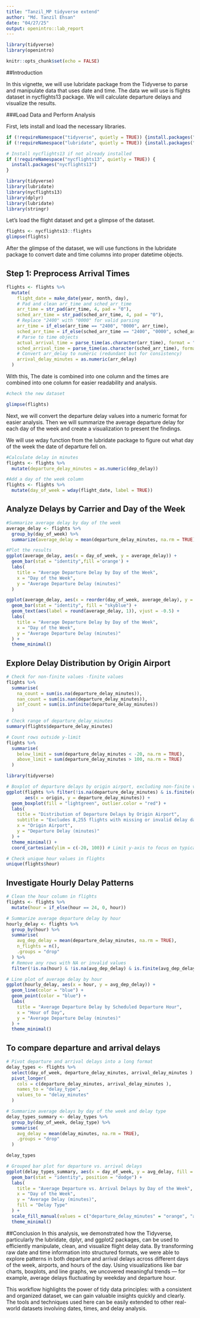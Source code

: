 ---
title: "Tanzil_MP tidyverse extend"
author: "Md. Tanzil Ehsan"
date: "04/27/25"
output: openintro::lab_report
---

```{r load-packages, message=FALSE}
library(tidyverse)
library(openintro)
```



```{r setup, include=FALSE}
knitr::opts_chunk$set(echo = FALSE)
```



##Introduction

In this vignette, we will use lubridate package from the Tidyverse to parse and manipulate data that uses date and time. The data we will use is flights dataset in nycflights13 package. We will calculate departure delays and visualize the results. 

###Load Data and Perform Analysis

First, lets install and load the necessary libraries. 

```{r}
if (!requireNamespace("tidyverse", quietly = TRUE)) {install.packages("tidyverse")}
if (!requireNamespace("lubridate", quietly = TRUE)) {install.packages("lubridate")}

# Install nycflights13 if not already installed
if (!requireNamespace("nycflights13", quietly = TRUE)) {
  install.packages("nycflights13")
}
```

```{r}
library(tidyverse)
library(lubridate)
library(nycflights13)
library(dplyr)
library(lubridate)
library(stringr)
```

Let's load the flight dataset and get a glimpse of the dataset. 

```{r}
flights <- nycflights13::flights
glimpse(flights)
```

After the glimpse of the dataset, we will use functions in the lubridate package to convert date and time columns into proper datetime objects.


## Step 1: Preprocess Arrival Times

```{r}
flights <- flights %>%
  mutate(
    flight_date = make_date(year, month, day),
    # Pad and clean arr_time and sched_arr_time
    arr_time = str_pad(arr_time, 4, pad = "0"),
    sched_arr_time = str_pad(sched_arr_time, 4, pad = "0"),
    # Replace "2400" with "0000" for valid parsing
    arr_time = if_else(arr_time == "2400", "0000", arr_time),
    sched_arr_time = if_else(sched_arr_time == "2400", "0000", sched_arr_time),
    # Parse to time objects
    actual_arrival_time = parse_time(as.character(arr_time), format = "%H%M"),
    sched_arrival_time = parse_time(as.character(sched_arr_time), format = "%H%M"),
    # Convert arr_delay to numeric (redundant but for consistency)
    arrival_delay_minutes = as.numeric(arr_delay)
  )
```



With this,  The date is combined into one column and the times are combined into one column for easier readability and analysis. 
```{r}
#check the new dataset

glimpse(flights)

```



Next, we will convert the departure delay values into a numeric format for easier analysis. Then we will summarize the average departure delay for each day of the week and create a visualization to present the findings. 

We will use wday function from the lubridate package to figure out what day of the week the date of departure fell on. 

```{r}
#Calculate delay in minutes
flights <- flights %>%
  mutate(departure_delay_minutes = as.numeric(dep_delay))

#Add a day of the week column
flights <- flights %>%
  mutate(day_of_week = wday(flight_date, label = TRUE))
```


## Analyze Delays by Carrier and Day of the Week

```{r}
#Summarize average delay by day of the week 
average_delay <- flights %>%
  group_by(day_of_week) %>%
  summarize(average_delay = mean(departure_delay_minutes, na.rm = TRUE))

#Plot the results
ggplot(average_delay, aes(x = day_of_week, y = average_delay)) +
  geom_bar(stat = "identity",fill ='orange') +
  labs(
    title = "Average Departure Delay by Day of the Week",
    x = "Day of the Week",
    y = "Average Departure Delay (minutes)"
  )

```

```{r}
ggplot(average_delay, aes(x = reorder(day_of_week, average_delay), y = average_delay)) +
  geom_bar(stat = "identity", fill = "skyblue") +
  geom_text(aes(label = round(average_delay, 1)), vjust = -0.5) +
  labs(
    title = "Average Departure Delay by Day of the Week",
    x = "Day of the Week",
    y = "Average Departure Delay (minutes)"
  ) +
  theme_minimal()
```
## Explore Delay Distribution by Origin Airport

```{r}
# Check for non-finite values -finite values
flights %>%
  summarise(
    na_count = sum(is.na(departure_delay_minutes)),
    nan_count = sum(is.nan(departure_delay_minutes)),
    inf_count = sum(is.infinite(departure_delay_minutes))
  )

# Check range of departure_delay_minutes
summary(flights$departure_delay_minutes)

# Count rows outside y-limit
flights %>%
  summarise(
    below_limit = sum(departure_delay_minutes < -20, na.rm = TRUE),
    above_limit = sum(departure_delay_minutes > 100, na.rm = TRUE)
  )
```
```{r}
library(tidyverse)

# Boxplot of departure delays by origin airport, excluding non-finite values
ggplot(flights %>% filter(!is.na(departure_delay_minutes) & is.finite(departure_delay_minutes)), 
       aes(x = origin, y = departure_delay_minutes)) +
  geom_boxplot(fill = "lightgreen", outlier.color = "red") +
  labs(
    title = "Distribution of Departure Delays by Origin Airport",
    subtitle = "Excludes 8,255 flights with missing or invalid delay data",
    x = "Origin Airport",
    y = "Departure Delay (minutes)"
  ) +
  theme_minimal() +
  coord_cartesian(ylim = c(-20, 100)) # Limit y-axis to focus on typical delays
```


```{r}
# Check unique hour values in flights
unique(flights$hour)
```
## Investigate Hourly Delay Patterns
```{r}

# Clean the hour column in flights
flights <- flights %>%
  mutate(hour = if_else(hour == 24, 0, hour))

# Summarize average departure delay by hour
hourly_delay <- flights %>%
  group_by(hour) %>%
  summarise(
    avg_dep_delay = mean(departure_delay_minutes, na.rm = TRUE),
    n_flights = n(),
    .groups = "drop"
  ) %>%
  # Remove any rows with NA or invalid values
  filter(!is.na(hour) & !is.na(avg_dep_delay) & is.finite(avg_dep_delay))

# Line plot of average delay by hour
ggplot(hourly_delay, aes(x = hour, y = avg_dep_delay)) +
  geom_line(color = "blue") +
  geom_point(color = "blue") +
  labs(
    title = "Average Departure Delay by Scheduled Departure Hour",
    x = "Hour of Day",
    y = "Average Departure Delay (minutes)"
  ) +
  theme_minimal()
```

## To compare departure and arrival delays
```{r}
# Pivot departure and arrival delays into a long format
delay_types <- flights %>%
  select(day_of_week, departure_delay_minutes, arrival_delay_minutes ) %>%
  pivot_longer(
    cols = c(departure_delay_minutes, arrival_delay_minutes ),
    names_to = "delay_type",
    values_to = "delay_minutes"
  )

# Summarize average delays by day of the week and delay type
delay_types_summary <- delay_types %>%
  group_by(day_of_week, delay_type) %>%
  summarise(
    avg_delay = mean(delay_minutes, na.rm = TRUE),
    .groups = "drop"
  )
```

```{r}
delay_types 

```

```{r}
# Grouped bar plot for departure vs. arrival delays
ggplot(delay_types_summary, aes(x = day_of_week, y = avg_delay, fill = delay_type)) +
  geom_bar(stat = "identity", position = "dodge") +
  labs(
    title = "Average Departure vs. Arrival Delays by Day of the Week",
    x = "Day of the Week",
    y = "Average Delay (minutes)",
    fill = "Delay Type"
  ) +
  scale_fill_manual(values = c("departure_delay_minutes" = "orange", "arrival_delay_minutes" = "purple")) +
  theme_minimal()
```


##Conclusion In this analysis, we demonstrated how the Tidyverse, particularly the lubridate, dplyr, and ggplot2 packages, can be used to efficiently manipulate, clean, and visualize flight delay data.
By transforming raw date and time information into structured formats, we were able to explore patterns in both departure and arrival delays across different days of the week, airports, and hours of the day.
Using visualizations like bar charts, boxplots, and line graphs, we uncovered meaningful trends — for example, average delays fluctuating by weekday and departure hour.

This workflow highlights the power of tidy data principles: with a consistent and organized dataset, we can gain valuable insights quickly and clearly.
The tools and techniques used here can be easily extended to other real-world datasets involving dates, times, and delay analysis.

